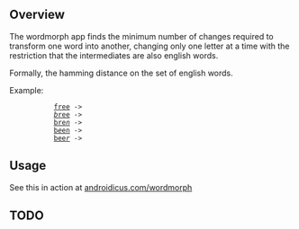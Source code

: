 == Overview ==

The wordmorph app finds the minimum number of changes required to transform one word into another, changing only one letter at a time with the restriction that the intermediates are also english words.

Formally, the hamming distance on the set of english words.

Example:
            <a href="http://www.dictionary.com/browse/free">free</a> ->
            <a href="http://www.dictionary.com/browse/bree"><em>b</em>ree</a> ->
            <a href="http://www.dictionary.com/browse/bren">bre<em>n</em></a> ->
            <a href="http://www.dictionary.com/browse/been">b<em>e</em>en</a> ->
            <a href="http://www.dictionary.com/browse/beer">bee<em>r</em></a> ->

== Usage ==

See this in action at <a href="http://www.androidicus.com/wordmorph/">androidicus.com/wordmorph</a>


== TODO ==



        
    
